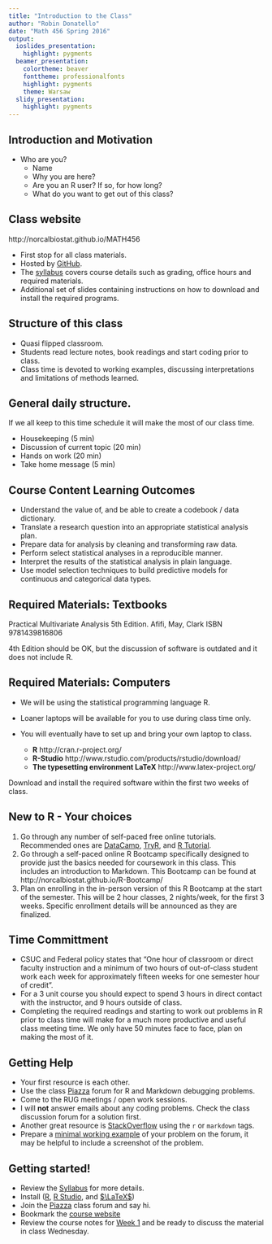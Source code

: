```yaml
---
title: "Introduction to the Class"
author: "Robin Donatello"
date: "Math 456 Spring 2016"
output:
  ioslides_presentation:
    highlight: pygments
  beamer_presentation:
    colortheme: beaver
    fonttheme: professionalfonts
    highlight: pygments
    theme: Warsaw
  slidy_presentation:
    highlight: pygments
---
```


## Introduction and Motivation

- Who are you? 
    - Name
    - Why you are here?
    - Are you an R user? If so, for how long? 
    - What do you want to get out of this class? 

## Class website
http://norcalbiostat.github.io/MATH456

* First stop for all class materials. 
* Hosted by [GitHub](https://github.com/). 
* The [syllabus](./Syllabus.html) covers course details such as grading, office hours and required materials.
* Additional set of slides containing instructions on how to download and install the required programs. 

## Structure of this class
- Quasi flipped classroom. 
- Students read lecture notes, book readings and start coding prior to class. 
- Class time is devoted to working examples, discussing interpretations and limitations of methods learned.

## General daily structure. 
If we all keep to this time schedule it will make the most of our class time. 

  - Housekeeping (5 min)  
  - Discussion of current topic (20 min)  
  - Hands on work (20 min)  
  - Take home message (5 min)  
    

## Course Content Learning Outcomes

* Understand the value of, and be able to create a codebook / data dictionary. 
* Translate a research question into an appropriate statistical analysis plan. 
* Prepare data for analysis by cleaning and transforming raw data. 
* Perform select statistical analyses in a reproducible manner. 
* Interpret the results of the statistical analysis in plain language. 
* Use model selection techniques to build predictive models for continuous and categorical data types. 

## Required Materials: Textbooks
Practical Multivariate Analysis 5th Edition. Afifi, May, Clark ISBN 9781439816806  

4th Edition should be OK, but the discussion of software is outdated and it does not include R. 

## Required Materials: Computers
* We will be using the statistical programming language R. 
* Loaner laptops will be available for you to use during class time only.
* You will eventually have to set up and bring your own laptop to class. 

  - **R** http://cran.r-project.org/
  - **R-Studio** http://www.rstudio.com/products/rstudio/download/
  - **The typesetting environment LaTeX** http://www.latex-project.org/

Download and install the required software within the first two weeks of class.


## New to R - Your choices 

1) Go through any number of self-paced free online tutorials. Recommended ones are [DataCamp](https://www.datacamp.com/courses/free-introduction-to-r), [TryR](http://tryr.codeschool.com/), and [R Tutorial](http://www.r-tutor.com/r-introduction).    
2) Go through a self-paced online R Bootcamp specifically designed to provide just the basics needed for coursework in this class. This includes an introduction to Markdown. This Bootcamp can be found at http://norcalbiostat.github.io/R-Bootcamp/
3) Plan on enrolling in the in-person version of this R Bootcamp at the start of the semester. This will be 2 hour classes, 2 nights/week, for the first 3 weeks. Specific enrollment details will be announced as they are finalized. 

## Time Committment
- CSUC and Federal policy states that "One hour of classroom or direct faculty instruction and a minimum of two hours of out-of-class student work each week for approximately fifteen weeks for one semester hour of credit". 
- For a 3 unit course you should expect to spend 3 hours in direct contact with the instructor, and 9 hours outside of class. 
- Completing the required readings and starting to work out problems in R prior to class time will make for a much more productive and useful class meeting time. We only have 50 minutes face to face, plan on making the most of it. 

## Getting Help
* Your first resource is each other. 
* Use the class [Piazza](https://piazza.com/mail.csuchico.edu/spring2016/math456) forum for R and Markdown debugging problems.
* Come to the RUG meetings / open work sessions. 
* I will **not** answer emails about any coding problems. Check the class discussion forum for a solution first. 
* Another great resource is [StackOverflow](http://stackoverflow.com/questions/tagged/r) using the `r` or `markdown` tags. 
* Prepare a [minimal working example](http://stackoverflow.com/questions/5963269/how-to-make-a-great-r-reproducible-example) of your problem on the forum, it may be helpful to include a screenshot of the problem. 



## Getting started!
* Review the [Syllabus](Syllabus.html) for more details. 
* Install ([R](http://cran.r-project.org/), [R Studio](http://www.rstudio.com/products/rstudio/download/), and  [$\LaTeX$](http://www.latex-project.org/))
* Join the [Piazza](https://piazza.com/mail.csuchico.edu/spring2016/math456) class forum and say hi. 
* Bookmark the [course website](http://norcalbiostat.github.io/MATH456)
* Review the course notes for [Week 1](wk01.html) and be ready to discuss the material in class Wednesday. 


